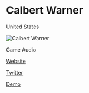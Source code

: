 # Calbert Warner

<Location>

United States

</Location>

![Calbert Warner](./directory_images/Calbert_Warner.jpg)

<Skills>

Game Audio

</Skills>

<Personal>

[Website](www.schematistmusic.com)

</Personal>

<Business>

[Twitter](https://twitter.com/Schematist)

</Business>

<Games>

[Demo](https://drive.google.com/file/d/1_TavnnP7j70a7d2jVer2HhgyUI561EA5/view?usp=sharing)

</Games>
